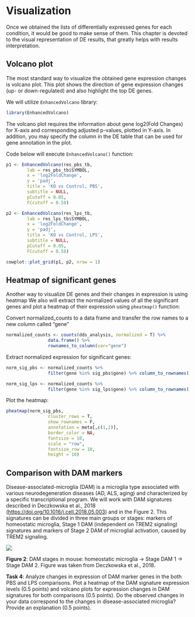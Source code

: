 # Visualization

Once we obtained the lists of differentially expressed genes for each condition, it would be good to make sense of them. This chapter is devoted to the visual representation of DE results, that greatly helps with results interpretation.

## Volcano plot

The most standard way to visualize the obtained gene expression changes is volcano plot. This plot shows the direction of gene expression changes (up- or down-regulated) and also highlight the top DE genes.

We will utilize `EnhancedVolcano` library:

```r
library(EnhancedVolcano)
```

The volcano plot requires the information about gene log2(Fold Changes) for X-axis and corresponding adjusted p-values, plotted in Y-axis. In addition, you may specify the column in the DE table that can be used for gene annotation in the plot.

Code below will execute `EnhancedVolcano()` function:

```r
p1 <- EnhancedVolcano(res_pbs_tb,
        lab = res_pbs_tb$SYMBOL, 
        x = 'log2FoldChange',
        y = 'padj', 
        title = 'KO vs Control, PBS',
        subtitle = NULL,
        pCutoff = 0.05, 
        FCcutoff = 0.58)

p2 <- EnhancedVolcano(res_lps_tb,
        lab = res_lps_tb$SYMBOL, 
        x = 'log2FoldChange',
        y = 'padj', 
        title = 'KO vs Control, LPS',
        subtitle = NULL,
        pCutoff = 0.05, 
        FCcutoff = 0.58)

cowplot::plot_grid(p1, p2, nrow = 1)
```

## Heatmap of significant genes

Another way to visualize DE genes and their changes in expression is using heatmap 
We also will extract the normalized values of all the significant genes and plot a heatmap of their expression using `pheatmap()` function:

Convert normalized_counts to a data frame and transfer the row names to a new column called "gene"
```r
normalized_counts <- counts(dds_analysis, normalized = T) %>%
                data.frame() %>%
                rownames_to_column(var="gene")
```

Extract normalized expression for significant genes:
```r
norm_sig_pbs <- normalized_counts %>%
                filter(gene %in% sig_pbs$gene) %>% column_to_rownames('gene')

norm_sig_lps <- normalized_counts %>%
                filter(gene %in% sig_lps$gene) %>% column_to_rownames('gene')
```

Plot the heatmap:
```r
pheatmap(norm_sig_pbs, 
                cluster_rows = T,
                show_rownames = F,
                annotation = meta[,c(1,2)],
                border_color = NA,
                fontsize = 10,
                scale = "row",
                fontsize_row = 10,
                height = 10)
```

## Comparison with DAM markers
Disease-associated-microglia (DAM) is a microglia type associated with various neurodegeneration diseases (AD, ALS, aging) and characterized by a specific transcriptional program. We will work with DAM signatures described in Deczkowska et al., 2018 (<https://doi.org/10.1016/j.cell.2018.05.003>) and in the Figure 2. This signatures can be divided in three main groups or stages: markers of homeostatic microglia, Stage 1 DAM (independent on TREM2 signaling) signatures and markers of Stage 2 DAM of microglial activation, caused by TREM2 signaling. 


<img src="docs/images/DAM.jpg"/> 

**Figure 2**: DAM stages in mouse: homeostatic microglia -> Stage DAM 1 -> Stage DAM 2. Figure was taken from Deczkowska et al., 2018.

::: design
**Task 4**: Analyze changes in expression of DAM marker genes in the both PBS and LPS comparisons. Plot a heatmap of the DAM signature expression levels (0.5 points) and volcano plots for expression changes in DAM signatures for both comparisons (0.5 points). Do the observed changes in your data correspond to the changes in disease-associated microglia? Provide an explanation (0.5 points).
:::
